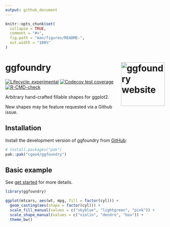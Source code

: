 ```yaml
---
output: github_document
---
```


<!-- README.md is generated from README.Rmd. Please edit that file -->

```r
knitr::opts_chunk$set(
  collapse = TRUE,
  comment = "#>",
  fig.path = "man/figures/README-",
  out.width = "100%"
)
```

# ggfoundry <a href="https://cgoo4.github.io/ggfoundry/"><img src="man/figures/logo.PNG" align="right" height="138" alt="ggfoundry website" /></a>

<!-- badges: start -->
[![Lifecycle: experimental](https://img.shields.io/badge/lifecycle-experimental-orange.svg)](https://lifecycle.r-lib.org/articles/stages.html#experimental)
[![Codecov test coverage](https://codecov.io/gh/cgoo4/ggfoundry/branch/main/graph/badge.svg)](https://app.codecov.io/gh/cgoo4/ggfoundry?branch=main)
[![R-CMD-check](https://github.com/cgoo4/ggfoundry/actions/workflows/R-CMD-check.yaml/badge.svg)](https://github.com/cgoo4/ggfoundry/actions/workflows/R-CMD-check.yaml)
<!-- badges: end -->

Arbitrary hand-crafted fillable shapes for ggplot2.

New shapes may be feature requested via a Github issue.

## Installation

Install the development version of ggfoundry from [GitHub](https://github.com/cgoo4/ggfoundry):

``` r
# install.packages("pak")
pak::pak("cgoo4/ggfoundry")
```

## Basic example

See [get started](https://cgoo4.github.io/ggfoundry/articles/ggfoundry.html) for more details.

```r
library(ggfoundry)

ggplot(mtcars, aes(wt, mpg, fill = factor(cyl))) +
  geom_casting(aes(shape = factor(cyl))) +
  scale_fill_manual(values = c("skyblue", "lightgreen", "pink")) +
  scale_shape_manual(values = c("violin", "dendro", "box")) +
  theme_bw()
```

